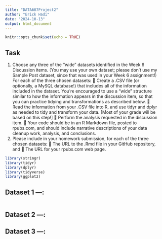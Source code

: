 ```yaml
---
title: "DATA607Project2"
author: "Erick Hadi"
date: "2024-10-13"
output: html_document
---
```


```r
knitr::opts_chunk$set(echo = TRUE)
```

## Task
(1) Choose any three of the “wide” datasets identified in the Week 6 Discussion items. (You may
use your own dataset; please don’t use my Sample Post dataset, since that was used in your
Week 6 assignment!) For each of the three chosen datasets:
 Create a .CSV file (or optionally, a MySQL database!) that includes all of the information
included in the dataset. You’re encouraged to use a “wide” structure similar to how the
information appears in the discussion item, so that you can practice tidying and
transformations as described below.
 Read the information from your .CSV file into R, and use tidyr and dplyr as needed to
tidy and transform your data. [Most of your grade will be based on this step!]
 Perform the analysis requested in the discussion item.
 Your code should be in an R Markdown file, posted to rpubs.com, and should include
narrative descriptions of your data cleanup work, analysis, and conclusions.
(2) Please include in your homework submission, for each of the three chosen datasets:
 The URL to the .Rmd file in your GitHub repository, and
 The URL for your rpubs.com web page.
```r
library(stringr)
library(tidyr)
library(dplyr)
library(tidyverse)
library(ggplot2)
```
## Dataset 1 ---:

```r

```

## Dataset 2 ---:

## Dataset 3 ---:

